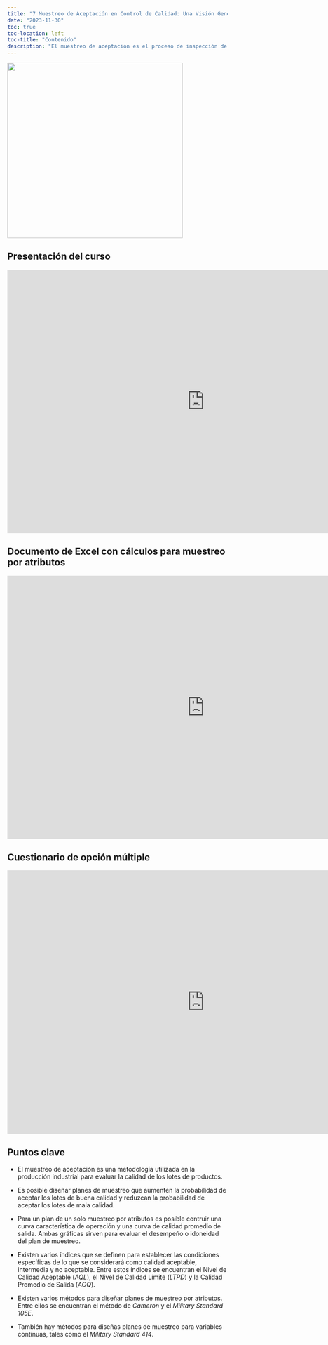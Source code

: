```yaml
---
title: "7 Muestreo de Aceptación en Control de Calidad: Una Visión General"
date: "2023-11-30"
toc: true
toc-location: left
toc-title: "Contenido"
description: "El muestreo de aceptación es el proceso de inspección de una muestra de unidades extraídas de un lote con el propósito de aceptar o rechazar todo el lote. Esto es necesario si se quiere asegurar la calidad de materias primas o productos terminados."
---
```


![](img.png){fig-align="center" width="400"}

## Presentación del curso

```{=html}
<iframe src="https://onedrive.live.com/embed?resid=74BC3EDBA3FC8DAF%2114754&authkey=!ABjHKMssDVI50lo&em=2" width="900" height="600" frameborder="0" scrolling="no"></iframe>
```
## Documento de Excel con cálculos para muestreo por atributos

```{=html}
<iframe src="https://onedrive.live.com/embed?resid=74BC3EDBA3FC8DAF%2114733&authkey=!AHfaXfIdZ3PwyMs&em=2" width="900" height="600" frameborder="0" scrolling="no"></iframe>
```
## Cuestionario de opción múltiple

```{=html}
<iframe src="https://onedrive.live.com/embed?resid=74BC3EDBA3FC8DAF%2114773&authkey=!AP7lQm8VioDv4tQ&em=2" width="900" height="600" frameborder="0" scrolling="no"></iframe>
```
## Puntos clave

-   El muestreo de aceptación es una metodología utilizada en la producción industrial para evaluar la calidad de los lotes de productos.

-   Es posible diseñar planes de muestreo que aumenten la probabilidad de aceptar los lotes de buena calidad y reduzcan la probabilidad de aceptar los lotes de mala calidad.

-   Para un plan de un solo muestreo por atributos es posible contruir una curva característica de operación y una curva de calidad promedio de salida. Ambas gráficas sirven para evaluar el desempeño o idoneidad del plan de muestreo.

-   Existen varios índices que se definen para establecer las condiciones específicas de lo que se considerará como calidad aceptable, intermedia y no aceptable. Entre estos índices se encuentran el Nivel de Calidad Aceptable (*AQL*), el Nivel de Calidad Límite (*LTPD*) y la Calidad Promedio de Salida (*AOQ*).

-   Existen varios métodos para diseñar planes de muestreo por atributos. Entre ellos se encuentran el método de *Cameron* y el *Military Standard 105E*.

-   También hay métodos para diseñas planes de muestreo para variables continuas, tales como el *Military Standard 414*.

